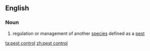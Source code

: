 ==English==

===Noun===
{{wikipedia}}
{{head|en|noun|head=[[pest]] [[control]]}}

# regulation or management of another [[species]] defined as a [[pest]]

[[ta:pest control]]
[[zh:pest control]]